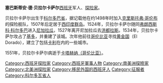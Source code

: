 {{unreferenced|time=2014-7-30}}
'''塞巴斯蒂安·德·贝拉尔卡萨尔'''[[西班牙|西班牙]]军人、[[探险家|探险家]]。

贝拉尔卡萨尔出生于[[科尔多巴省|科尔多巴省]]，据记载他在约1498年时加入[[克里斯托弗·哥伦布|克里斯托弗·哥伦布]]的探险舰队，1507年后定居于[[西印度群岛|西印度群岛]]。1524年，贝拉尔卡萨尔随同[[弗朗西斯科·科尔多巴|弗朗西斯科·科尔多巴]]进入[[尼加拉瓜|尼加拉瓜]]，1527年离开尼加拉瓜去[[洪都拉斯|洪都拉斯]]。1534年，贝拉尔卡萨尔攻占了[[基多|基多]]，并重建了该城。次年他前往[[哥伦比亚|哥伦比亚]]寻找[[黄金国|黄金国]]（El Dorado），建立了包括[[卡利|卡利]]在内的一些城市。

1551年，贝拉尔卡萨尔病逝于[[卡塔赫纳|卡塔赫纳（哥伦比亚）]]。

{{Authority control}}
{{DEFAULTSORT:B}}
[[Category:西班牙探险家|Category:西班牙探险家]]
[[Category:西班牙軍事人物|Category:西班牙軍事人物]]
[[Category:南美洲探險家|Category:南美洲探險家]]
[[Category:北美洲探险家|Category:北美洲探险家]]
[[Category:移民外国的西班牙人|Category:移民外国的西班牙人]]
[[Category:征服者|Category:征服者]]
[[Category:科尔多瓦省人|Category:科尔多瓦省人]]